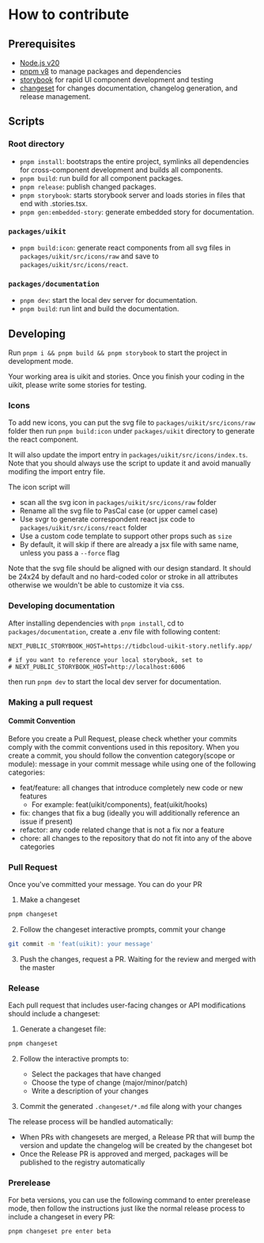 
# How to contribute

## Prerequisites

- [Node.js v20](https://nodejs.org/)
- [pnpm v8](https://pnpm.io/) to manage packages and dependencies
- [storybook](https://storybook.js.org/) for rapid UI component development and testing
- [changeset](https://github.com/atlassian/changesets) for changes documentation, changelog generation, and release management.

## Scripts

### Root directory

- `pnpm install`: bootstraps the entire project, symlinks all dependencies for cross-component development and builds all components.
- `pnpm build`: run build for all component packages.
- `pnpm release`: publish changed packages.
- `pnpm storybook`: starts storybook server and loads stories in files that end with .stories.tsx.
- `pnpm gen:embedded-story`: generate embedded story for documentation.

### `packages/uikit`

- `pnpm build:icon`: generate react components from all svg files in `packages/uikit/src/icons/raw` and save to `packages/uikit/src/icons/react`.

### `packages/documentation`

- `pnpm dev`: start the local dev server for documentation.
- `pnpm build`: run lint and build the documentation.

## Developing

Run `pnpm i && pnpm build && pnpm storybook` to start the project in development mode.

Your working area is uikit and stories. Once you finish your coding in the uikit, please write some stories for testing.

### Icons

To add new icons, you can put the svg file to `packages/uikit/src/icons/raw` folder then run `pnpm build:icon` under `packages/uikit` directory to generate the react component.

It will also update the import entry in `packages/uikit/src/icons/index.ts`. Note that you should always use the script to update it and avoid manually modifing the import entry file.

The icon script will

- scan all the svg icon in `packages/uikit/src/icons/raw` folder
- Rename all the svg file to PasCal case (or upper camel case)
- Use svgr to generate correspondent react jsx code to `packages/uikit/src/icons/react` folder
- Use a custom code template to support other props such as `size`
- By default, it will skip if there are already a jsx file with same name, unless you pass a `--force` flag

<Callout emoji="💡">
  Note that the svg file should be aligned with our design standard. It should be 24x24 by default and no hard-coded
  color or stroke in all attributes otherwise we wouldn't be able to customize it via css.
</Callout>

### Developing documentation

After installing dependencies with `pnpm install`, cd to `packages/documentation`, create a .env file with following content:

```
NEXT_PUBLIC_STORYBOOK_HOST=https://tidbcloud-uikit-story.netlify.app/

# if you want to reference your local storybook, set to
# NEXT_PUBLIC_STORYBOOK_HOST=http://localhost:6006
```

then run `pnpm dev` to start the local dev server for documentation.

### Making a pull request

#### Commit Convention

Before you create a Pull Request, please check whether your commits comply with the commit conventions used in this repository.
When you create a commit, you should follow the convention category(scope or module): message in your commit message while using one of the following categories:

- feat/feature: all changes that introduce completely new code or new features
  - For example: feat(uikit/components), feat(uikit/hooks)
- fix: changes that fix a bug (ideally you will additionally reference an issue if present)
- refactor: any code related change that is not a fix nor a feature
- chore: all changes to the repository that do not fit into any of the above categories

### Pull Request

Once you've committed your message. You can do your PR

1. Make a changeset

```bash
pnpm changeset
```

2. Follow the changeset interactive prompts, commit your change

```bash
git commit -m 'feat(uikit): your message'
```

3. Push the changes, request a PR. Waiting for the review and merged with the master

### Release

Each pull request that includes user-facing changes or API modifications should include a changeset:

1. Generate a changeset file:

```bash
pnpm changeset
```

2. Follow the interactive prompts to:

   - Select the packages that have changed
   - Choose the type of change (major/minor/patch)
   - Write a description of your changes

3. Commit the generated `.changeset/*.md` file along with your changes

The release process will be handled automatically:

- When PRs with changesets are merged, a Release PR that will bump the version and update the changelog will be created by the changeset bot
- Once the Release PR is approved and merged, packages will be published to the registry automatically

### Prerelease

For beta versions, you can use the following command to enter prerelease mode, then follow the instructions just like the normal release process to include a changeset in every PR:

```bash
pnpm changeset pre enter beta
```
